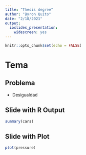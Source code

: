 ```yaml
---
title: "Thesis degree"
author: "Byron Quito"
date: "2/18/2021"
output: 
  ioslides_presentation: 
    widescreen: yes
---
```


```r
knitr::opts_chunk$set(echo = FALSE)
```

# Tema


## Problema

- Desigualdad

## Slide with R Output

```r
summary(cars)
```

## Slide with Plot

```r
plot(pressure)
```

